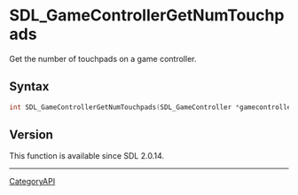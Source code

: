 = SDL_GameControllerGetNumTouchpads =

Get the number of touchpads on a game controller.

== Syntax ==

<syntaxhighlight lang='c'>
int SDL_GameControllerGetNumTouchpads(SDL_GameController *gamecontroller);
</syntaxhighlight>

== Version ==

This function is available since SDL 2.0.14.

----
[[CategoryAPI]]


